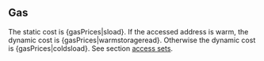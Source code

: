 ## Gas

The static cost is {gasPrices|sload}. If the accessed address is warm, the dynamic cost is {gasPrices|warmstorageread}. Otherwise the dynamic cost is {gasPrices|coldsload}. See section [access sets](/about).
